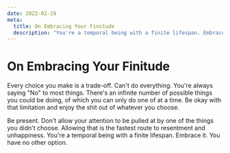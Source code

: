 ```yaml
---
date: 2022-02-19
meta:
  title: On Embracing Your Finitude
  description: "You're a temporal being with a finite lifespan. Embrace it. You have no other option."
---
```


# On Embracing Your Finitude

Every choice you make is a trade-off.
Can't do everything.
You're always saying "No" to most things.
There's an infinite number of possible things you could be doing, of which you can only do one of at a time.
Be okay with that limitation and enjoy the shit out of whatever you choose.

Be present.
Don't allow your attention to be pulled at by one of the things you didn't choose.
Allowing that is the fastest route to resentment and unhappiness.
You're a temporal being with a finite lifespan. Embrace it. You have no other option.
